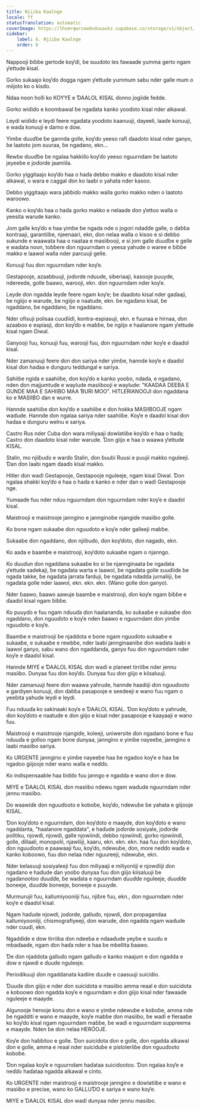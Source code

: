 ```yaml
---
title: Njiiba Kaalnge
locale: ff
statusTranslation: automatic
coverImage: https://lhvmrqwrcowdvduuaukz.supabase.co/storage/v1/object/public/strapi-uploads/small_cover-educacion-fundamental.webp-2d51a7828a2b1309555be27f7e2a61a0.webp
sidebar:
    label: 6. Njiiba Kaalnge
    order: 6
---
```

Nappooji ɓiɓɓe gertoɗe koƴɗi, ɓe suuɗoto les fawaaɗe yumma gerto ngam ƴettude kisal.

Gorko sukaajo koƴɗo dogga ngam ƴettude yummum sabu nder galle mum o miijoto ko o kisɗo.

Ndaa noon holli ko KOYYE e ƊAALOL KISAL ɗonno jogiiɗe fedde.

Gorko wiɗiɗo e koombawal ɓe ngaɗata kanko yooɗoto kisal nder alkawal.

Leydi wiɗiɗo e leydi feere ngaɗata yooɗoto kaanuuji, dayeeli, laaɗe konuuji, e waɗa konuuji e darno e dow.

Yimɓe ɗuuɗɓe ɓe gannda golle, koƴɗo yeeso rafi ɗaaɗoto kisal nder ganyo, ɓe laatoto jom suuraa, ɓe ngadano, ekn...

Rewɓe ɗuuɗɓe ɓe ngalaa hakkiilo koƴɗo yeeso nguurndam ɓe laatoto jeyeeɓe e joɗorde jaamiila.

Gorko yiggitaajo koƴɗo haa o haɗa debbo makko e ɗaaɗoto kisal nder alkawal, o wara e caggal ɗon ko laabi o yahata nder kasoo.

Debbo yiggitaajo wara jaɓɓiɗo makko walla gorko makko nden o laatoto waroowo.

Kanko o koƴɗo haa o haɗa gorko makko e nelaaɗe ɗon ƴettoo walla o yeesita warude kanko.

Jom galle koƴɗo e haa yimɓe ɓe ngada nde o jogori ndaɗɗe galle, o ɗaɓɓa kontraaji, garantiiɓe, njeenaari, ekn, ɗon nelaa walla o kisoo e si debbo sukunde e waawata haa o naataa e masiibooji, e si jom galle ɗuuɗɓe e gelle e waɗata noon, toɓɓere ɗon nguurndam o yeesa yahude o waree e ɓiɓɓe makko e laawol walla nder parcuuji gelle.

Konuuji fuu ɗon nguurndam nder koƴe.

Gestapooje, azaabbuuji, joɗorde nduuɗe, siberiaaji, kasooje puuyɗe, ndereede, golle ɓaawo, warooji, ekn. ɗon nguurndam nder koƴe.

Leyɗe ɗon ngadda leyɗe feere ngam koƴe; ɓe ɗaaɗoto kisal nder gaɗaaji, ɓe ngiijo e warude, ɓe ngiijo e naatude, ekn. ɓe ngaɗano kisal, ɓe ngaddano, ɓe ngaddano, ɓe ngaddano.

Nder ofisuji polisaa cuuɗiiɗi, kontra-espiasuji, ekn. e fuunaa e hirnaa, ɗon azaaboo e espíasji, ɗon koƴɗo e maɓɓe, ɓe ngiijo e haalanore ngam ƴettude kisal ngam Diwal.

Ganyooji fuu, konuuji fuu, warooji fuu, ɗon nguurndam nder koƴe e ɗaaɗol kisal.

Nder zamanuuji feere ɗon ɗon sariya nder yimɓe, hannde koƴe e ɗaaɗol kisal ɗon haɗaa e ɗunguru teddungal e sariya.

Sahiiɓe ngiɗa e saahiiɓe, ɗon koƴɗo e kanko yooɓo, ndaɗa, e ngadano, nden ɗon majjumtuɗe e waylude masiibooji e waylude: "KAADAA DEEBA E GUNDE MAA E SAHIIBO MAA ƁURI MOO". HITLERIANOOJI ɗon ngaddana ko e MASIIBO ɗan e wurre.

Hannde saahiiɓe ɗon koƴɗo e saahiiɓe e ɗon hokka MASIIBOOJE ngam waɗude. Hannde ɗon ngalaa sariya nder saahiiɓe. Koƴe e ɗaaɗol kisal ɗon haɗaa e ɗunguru welnu e sariya.

Castro Rus nder Cuba ɗon wara miliyaaji dowlatiiɓe koƴɗo e haa o haɗa; Castro ɗon ɗaaɗoto kisal nder warude. Ɗon giijo e haa o waawa ƴettude KISAL.

Stalin, mo njiiɓuɗo e warɗo Stalin, ɗon ɓuuɓi Ruusi e puujii makko nguleeji. Ɗan ɗon laabi ngam ɗaaɗo kisal makko.

Hitler ɗon waɗi Gestapooje, Gestapooje nguleeje, ngam kisal Diwal. Ɗon ngalaa shakki koƴɗo e haa o haɗa e kanko e nder ɗan o waɗi Gestapooje nge.

Yumaaɗe fuu nder nduu nguurndam ɗon nguurndam nder koƴe e ɗaaɗol kisal.

Maistrooji e maistrooje janngino e jannginoɓe njangiɗe masiibo golle.

Ko bone ngam sukaaɓe ɗon nguuɗoto e koƴe nder galleeji maɓɓe.

Sukaabe ɗon ngaddano, ɗon njiiɓuɗo, ɗon koƴɗoto, ɗon nagaɗo, ekn.

Ko aada e baamɓe e maistrooji, koƴɗoto sukaaɓe ngam o njanngo.

Ko ɗuuɗun ɗon ngaddana sukaaɓe ko si ɓe njannginaata ɓe ngaɗata ƴettude sadekaji, ɓe ngaɗata warta e laawol, ɓe ngaɗata golle suuɗiiɗe ɓe ngada takke, ɓe ngaɗata jarrata farduji, ɓe ngaɗata ndaɗda jurnaliiji, ɓe ngaɗata golle nder laawol, ekn. ekn. ekn. (Wano golle ɗon ganyo).

Nder ɓaawo, ɓaawo aawuje baamɓe e maistrooji, ɗon koƴe ngam ɓiɓɓe e ɗaaɗol kisal ngam ɓiɓɓe.

Ko puuyɗo e fuu ngam nduuɗa ɗon haalananɗa, ko sukaaɓe e sukaaɓe ɗon ngaddano, ɗon nguuɗoto e koƴe nden ɓaawo e nguurndam ɗon yimɓe nguuɗoto e koƴe.

Baamɓe e maistrooji ɓe njaddota e bone ngam nguuɗoto sukaaɓe e sukaaɓe, e sukaaɓe e rewbɓe, nder laabi jannginaaniɓe ɗon waɗata laabi e laawol ganyo, sabu wano ɗon ngaddanɗa, ganyo fuu ɗon nguurndam nder koƴe e ɗaaɗol kisal.

Hannde MIYE e ƊAALOL KISAL ɗon waɗi e planeet tirriiɓe nder jennu masiibo. Dunyaa fuu ɗon koƴɗo. Dunyaa fuu ɗon giijo e kiisaluuji.

Nder zamanuuji feere ɗon waawa yahrude, hannde haadiiji ɗon nguuɗooto e gardiyen konuuji, ɗon ɗaɓɓa pasapooje e seedeeji e wano fuu ngam o yeeɓita yahude leydi e leydi.

Fuu nduuɗa ko sakinaaki koƴe e ƊAALOL KISAL. Ɗon koƴɗoto e yahruɗe, ɗon koƴɗoto e naatude e ɗon giijo e kisal nder pasapooje e kaayaaji e wano fuu.

Maistrooji e maistrooje njangiɗe, koleeji, uniwersite ɗon ngadano bone e fuu nduuɗa e golloo ngam bone dunyaa, janngino e yimɓe nayeeɓe, janngino e laabi masiibo sariya.

Ko URGENTE janngino e yimɓe nayeeɓe haa ɓe ngadoo koƴe e haa ɓe ngadoo giijooje nder wano walla e neɗɗo.

Ko indispensaable haa ɓiɗɗo fuu janngo e ngadda e wano ɗon e dow.

MIYE e ƊAALOL KISAL ɗon masiibo ndewu ngam waɗude nguurndam nder jennu masiibo.

Do waawiɗe ɗon nguuɗooto e koboɓe, koƴɗo, ndewuɓe ɓe yahata e giijooje KISAL.

Ɗon koƴɗoto e nguurndam, ɗon koƴɗoto e maayde, ɗon koƴɗoto e wano ngaddanta, "haalanore ngaddata", e haɗude joɗorde sosiyale, joɗorde politiku, njowdi, njowdi, galle njowiindi, debbo njowiindi, gorko njowiindi, golle, dillaali, monopolii, njawliiji, kaaru, ekn. ekn. ekn. haa fuu ɗon koƴɗoto, ɗon nguuɗooto e paawaaji fuu, koƴɗo, ndewuɓe, ɗon, more neɗɗo waɗa e kanko koboowo, fuu ɗon nelaa nder nguureeji, ndewuɓe, ekn.

Nder kelasuuji sosiyaleeji fuu ɗon miliyaaji e miliyoniiji e njowɗiiji ɗon ngadano e haɗude ɗan yooɓo dunyaa fuu ɗon giijo kiisaluuji ɓe ngaɗanootoo ɗuuɗɗe, ɓe waɗata e nguurndam ɗuuɗɗe nguleeje, ɗuuɗɗe boneeje, ɗuuɗɗe boneeje, boneeje e puuyɗe.

Murmurujii fuu, kallumiyooniiji fuu, njiɓre fuu, ekn., ɗon nguurndam nder koƴe e ɗaaɗol kisal.

Ngam haɗude njowdi, joɗorde, galluɗo, njowdi, ɗon propagandaa kallumiyooniiji, chismografiyeeji, ɗon warude, ɗon ngadda ngam waɗude nder cuuɗi, ekn.

Ngaddiɗe e dow tirriiba ɗon ndeeɓa e ndaaɗude yeyɓe e suudu e mbaɗaaɗe, ngam ɗon haɗa nder e haa ɓe mbellita ɓaawo.

Ɗe ɗon njaddota galluɗo ngam galluɗo e kanko maajum e ɗon ngadda e dow e njawdi e ɗuuɗe nguleeje.

Periodikuuji ɗon ngaddanata kadiire ɗuuɗe e caasuuji suicidio.

Ɗuuɗe ɗon giijo e nder ɗon suicidota e masiibo amma reaal e ɗon suicidota e koboowo ɗon ngadda koƴe e nguurndam e ɗon giijo kisal nder fawaaɗe nguleeje e maayde.

Algunooje herooje konu ɗon e wano e yimɓe ndewuɓe e koboɓe, amma nde ɓe ngadditi e wano e maayde, koƴe maɓɓe ɗon masiibo, ɓe waɗi e fieraaɓe ko koƴɗo kisal ngam nguurndam maɓɓe, ɓe waɗi e nguurndam suppreema e maayde. Nden ɓe ɗon nelaa HERÓOJE.

Koƴe ɗon haɓɓitoo e golle. Ɗon suicidota ɗon e golle, ɗon ngadda alkawal ɗon e golle, amma e reaal nder suiciduɓe e pistoleriiɓe ɗon nguuɗooto koboɓe.

Ɗon ngalaa koƴe e nguurndam haɗataa suicidootoo. Ɗon ngalaa koƴe e neɗɗo haɗataa ngadda alkawal e cinto.

Ko URGENTE nder maistrooji e maistrooje janngino e dowlatiiɓe e wano e masiibo e precise, wano ko GALLUƊO e sariya e wano koƴe.

MIYE e ƊAALOL KISAL ɗon waɗi dunyaa nder jennu masiibo.

